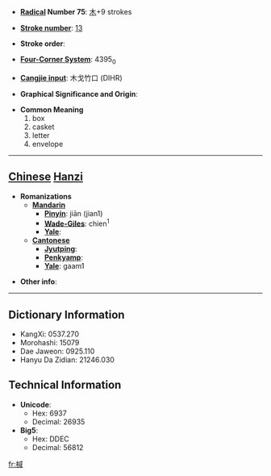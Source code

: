* '''[[Wiktionary:Chinese radical index| Radical]] Number 75''': [[Wiktionary:Chinese radical index 木|木]]+9 strokes

* '''[[Wiktionary:Chinese total strokes index|Stroke number]]''': [[Wiktionary:Chinese total strokes index 13|13]]

* '''Stroke order''': 

* '''[[Wiktionary:Chinese four corner index|Four-Corner System]]''': 4395<sub>0</sub>

* '''[[Wiktionary:Chinese Cangjie index|Cangjie input]]''': 木戈竹口 (DIHR)

* '''Graphical Significance and Origin''': 

* '''Common Meaning'''
*#box
*# casket
*# letter
*# envelope


----

== [[Chinese]] [[Hanzi]] ==

* '''Romanizations'''
** '''[[Mandarin]]'''
*** '''[[Pinyin]]''': jiān (jian1)
*** '''[[Wade-Giles]]''': chien<sup>1</sup>
*** '''[[Yale]]''': 
** '''[[Cantonese]]'''
*** '''[[Jyutping]]''':
*** '''[[Penkyamp]]''': 
*** '''[[Yale]]''': gaam1

* '''Other info''': 

----

== Dictionary Information ==

* KangXi: 0537.270
* Morohashi: 15079
* Dae Jaweon: 0925.110
* Hanyu Da Zidian: 21246.030

== Technical Information ==

* '''Unicode''':
** Hex: 6937
** Decimal: 26935
* '''Big5''':
** Hex: DDEC
** Decimal: 56812

[[fr:椷]]